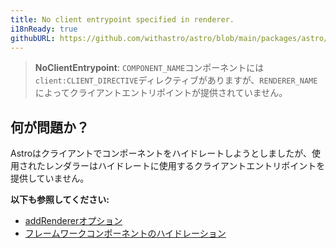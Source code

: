 ```yaml
---
title: No client entrypoint specified in renderer.
i18nReady: true
githubURL: https://github.com/withastro/astro/blob/main/packages/astro/src/core/errors/errors-data.ts
---
```


> **NoClientEntrypoint**: `COMPONENT_NAME`コンポーネントには`client:CLIENT_DIRECTIVE`ディレクティブがありますが、`RENDERER_NAME`によってクライアントエントリポイントが提供されていません。

## 何が問題か？

Astroはクライアントでコンポーネントをハイドレートしようとしましたが、使用されたレンダラーはハイドレートに使用するクライアントエントリポイントを提供していません。

**以下も参照してください:**

-  [addRendererオプション](/ja/reference/integrations-reference/#addrenderer-option)
-  [フレームワークコンポーネントのハイドレーション](/ja/guides/framework-components/#インタラクティブなコンポーネント)


